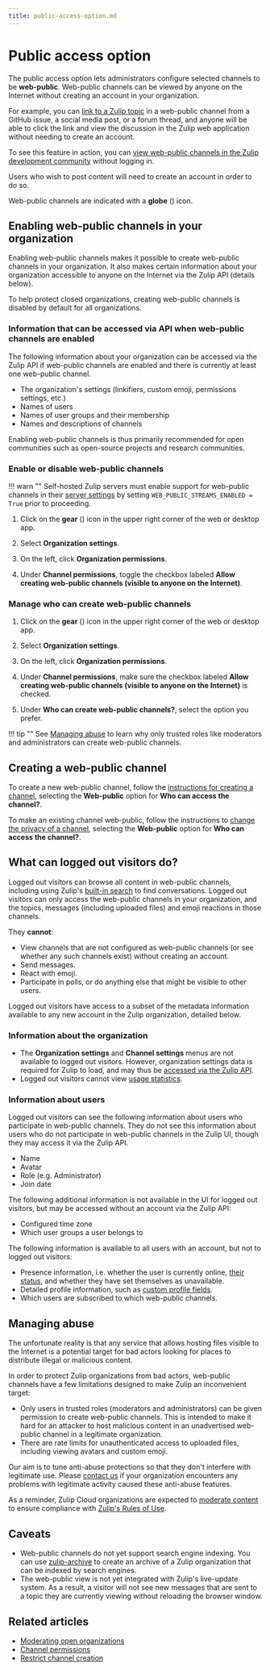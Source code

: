 ```yaml
---
title: public-access-option.md
---
```


# Public access option


The public access option lets administrators configure selected channels to be
**web-public**. Web-public channels can be viewed by anyone on the Internet
without creating an account in your organization.

For example, you can [link to a Zulip
topic](/help/link-to-a-message-or-conversation) in a web-public channel
from a GitHub issue, a social media post, or a forum thread, and
anyone will be able to click the link and view the discussion in the
Zulip web application without needing to create an account.

To see this feature in action, you can [view web-public channels in the Zulip
development community](https://chat.zulip.org/) without logging in.

Users who wish to post content will need to create an account in order
to do so.




Web-public channels are indicated with a **globe** (<i class="zulip-icon zulip-icon-globe"></i>) icon.

## Enabling web-public channels in your organization

Enabling web-public channels makes it possible to create web-public
channels in your organization. It also makes certain information about
your organization accessible to anyone on the Internet via the Zulip
API (details below).

To help protect closed organizations, creating web-public channels is
disabled by default for all organizations.

### Information that can be accessed via API when web-public channels are enabled

The following information about your organization can be accessed via the Zulip
API if web-public channels are enabled and there is currently at least one
web-public channel.

* The organization's settings (linkifiers, custom emoji, permissions
  settings, etc.)
* Names of users
* Names of user groups and their membership
* Names and descriptions of channels

Enabling web-public channels is thus primarily recommended for open
communities such as open-source projects and research communities.

### Enable or disable web-public channels

!!! warn ""
    Self-hosted Zulip servers must enable support for web-public channels in their
    [server settings](https://zulip.readthedocs.io/en/stable/production/settings.html)
    by setting `WEB_PUBLIC_STREAMS_ENABLED = True` prior to proceeding.

<Tabs>
<TabItem label="instructions-for-all-platforms">

1. Click on the **gear** (<i class="zulip-icon zulip-icon-gear"></i>) icon in the upper
   right corner of the web or desktop app.

1. Select **Organization settings**.

1. On the left, click **Organization permissions**.



1. Under **Channel permissions**, toggle the checkbox labeled **Allow
   creating web-public channels (visible to anyone on the Internet)**.

</TabItem>
</Tabs>

### Manage who can create web-public channels

<Tabs>
<TabItem label="instructions-for-all-platforms">

1. Click on the **gear** (<i class="zulip-icon zulip-icon-gear"></i>) icon in the upper
   right corner of the web or desktop app.

1. Select **Organization settings**.

1. On the left, click **Organization permissions**.



1. Under **Channel permissions**, make sure the checkbox labeled **Allow
   creating web-public channels (visible to anyone on the Internet)** is
   checked.

1. Under **Who can create web-public channels?**, select the option you prefer.

</TabItem>
</Tabs>

!!! tip ""
    See [Managing abuse](#managing-abuse) to learn why only
    trusted roles like moderators and administrators can create web-public channels.

## Creating a web-public channel

To create a new web-public channel, follow the [instructions for
creating a channel](/help/create-a-channel#create-a-channel_1), selecting
the **Web-public** option for **Who can access the channel?**.

To make an existing channel web-public, follow the instructions to
[change the privacy of a
channel](/help/change-the-privacy-of-a-channel), selecting the
**Web-public** option for **Who can access the channel?**.

## What can logged out visitors do?

Logged out visitors can browse all content in web-public channels,
including using Zulip's [built-in search](/help/search-for-messages)
to find conversations. Logged out visitors can only access
the web-public channels in your organization, and the topics, messages
(including uploaded files) and emoji reactions in those channels.

They **cannot**:

* View channels that are not configured as web-public channels (or see
  whether any such channels exist) without creating an account.
* Send messages.
* React with emoji.
* Participate in polls, or do anything else that might be visible to
  other users.

Logged out visitors have access to a subset of the metadata
information available to any new account in the Zulip organization,
detailed below.

### Information about the organization

* The **Organization settings** and **Channel settings** menus are not
  available to logged out visitors. However, organization settings data is
  required for Zulip to load, and may thus be [accessed via the Zulip API][info-via-api].
* Logged out visitors cannot view [usage statistics](/help/analytics).

[info-via-api]: /help/public-access-option#information-that-can-be-accessed-via-api-when-web-public-channels-are-enabled

### Information about users

Logged out visitors can see the following information about users who
participate in web-public channels. They do not see this information
about users who do not participate in web-public channels in the Zulip
UI, though they may access it via the Zulip API.

* Name
* Avatar
* Role (e.g. Administrator)
* Join date

The following additional information is not available in the UI for
logged out visitors, but may be accessed without an account via the
Zulip API:

* Configured time zone
* Which user groups a user belongs to

The following information is available to all users with an account,
but not to logged out visitors:

* Presence information, i.e. whether the user is currently online,
  [their status](/help/status-and-availability),
  and whether they have set themselves as unavailable.
* Detailed profile information, such as [custom profile
  fields](/help/custom-profile-fields).
* Which users are subscribed to which web-public channels.

## Managing abuse

The unfortunate reality is that any service
that allows hosting files visible to the Internet is a potential target for bad
actors looking for places to distribute illegal or malicious content.

In order to protect Zulip organizations from
bad actors, web-public channels have a few limitations designed to make
Zulip an inconvenient target:

* Only users in trusted roles (moderators and administrators) can be given
  permission to create web-public channels. This is intended to make it hard
  for an attacker to host malicious content in an unadvertised web-public
  channel in a legitimate organization.
* There are rate limits for unauthenticated access to uploaded
  files, including viewing avatars and custom emoji.

Our aim is to tune anti-abuse protections so that they don't
interfere with legitimate use. Please [contact us](/help/contact-support)
if your organization encounters any problems with legitimate activity caused
these anti-abuse features.

As a reminder, Zulip Cloud organizations are expected to
[moderate content](/help/moderating-open-organizations) to ensure compliance
with [Zulip's Rules of Use](https://zulip.com/policies/rules).

## Caveats

* Web-public channels do not yet support search engine indexing. You
  can use [zulip-archive](https://github.com/zulip/zulip-archive) to
  create an archive of a Zulip organization that can be indexed by
  search engines.
* The web-public view is not yet integrated with Zulip's live-update
  system. As a result, a visitor will not see new messages that are
  sent to a topic they are currently viewing without reloading the
  browser window.

## Related articles

* [Moderating open organizations](/help/moderating-open-organizations)
* [Channel permissions](/help/channel-permissions)
* [Restrict channel creation](/help/configure-who-can-create-channels)


